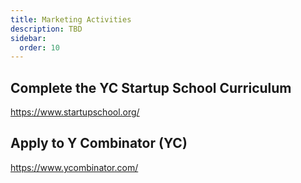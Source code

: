 ```yaml
---
title: Marketing Activities
description: TBD
sidebar:
  order: 10
---
```


## Complete the YC Startup School Curriculum

https://www.startupschool.org/

## Apply to Y Combinator (YC)

https://www.ycombinator.com/
